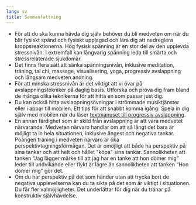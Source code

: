 ```yaml
---
lang: sv
title: Sammanfattning
---
```


-   För att du ska kunna hävda dig själv behöver du bli medveten om när
    du blir fysiskt spänd och fysiskt uppjagad och lära dig att
    nedreglera kroppsreaktionerna. Hög fysisk spänning är en stor del
    av den upplevda stressnivån. I extremfall kan långvarig spänning
    leda till smärta och stressrelaterade sjukdomar.
-   Det finns flera sätt att sänka spänningsnivån, inklusive meditation,
    träning, tai chi, massage, visualisering, yoga, progressiv
    avslappning och långsam medveten andning.
-   För att minska stressnivån är det viktigt att vi övar på
    avslappningstekniker på daglig basis. Utforska och pröva dig fram
    bland de många olika teknikerna för att hitta en som passar just
    dig.
-   Du kan också hitta avslappningsövningar i strömmade musiktjänster
    eller i appar till mobilen. Ett tips för att snabbt komma igång:
    Spela in dig själv med mobilen när du läser [textmanuset till
    progressiv
    avslappning](5-3.qmd).
-   En annan färdighet som är skild från avslappning är att vara
medvetet närvarande. Medveten närvaro handlar om att så långt det bara är
möjligt ta in hela situationen, inklusive ångest och negativa tankar. Poängen
träning i medveten närvaro är öka perspektivtagningsförmågan. Det är omöjligt
att både ha perspektiv på sina tankar och att helt och hållet \"köpa\" sina
tankar. Sannolikheten att tanken "Jag lägger märke till att jag har en tanke att
hon dömer mig" leder till undvikande eller flykt är lägre än sannolikheten att tanken "Hon dömer
mig" gör det.
-   Om du har perspektiv på det som händer utan att trycka bort de
    negativa upplevelserna kan du ta sikte på det som är viktigt i
    situationen. Du får fler valmöjligheter. Det underlättar för dig när
    du tränar på konstruktiv självhävdelse.

